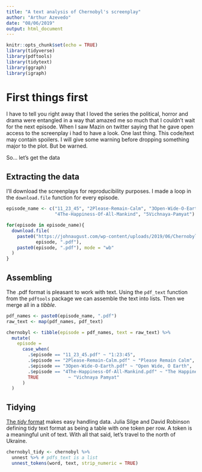 ```yaml
---
title: "A text analysis of Chernobyl's screenplay"
author: "Arthur Azevedo"
date: "08/06/2019"
output: html_document
---
```


```r
knitr::opts_chunk$set(echo = TRUE)
library(tidyverse)
library(pdftools)
library(tidytext)
library(ggraph)
library(igraph)
```

# First things first
I have to tell you right away that I loved the series the political, horror and drama were entangled in a way that amazed me so much that I couldn't wait for the next episode.
When I saw Mazin on twitter saying that he gave open access to the screenplay i had to have a look.
One last thing. This code/text may contain spoilers. I will give some warning before dropping something major to the plot. But be warned.

So... let's get the data

## Extracting the data

I'll download the screenplays for reproducibility purposes. I made a loop in the `download.file` function for every episode.
```r
episode_name <- c("11_23_45", "2Please-Remain-Calm", "3Open-Wide-O-Earth",
                  "4The-Happiness-Of-All-Mankind", "5Vichnaya-Pamyat")

for(episode in episode_name){
  download.file(
    paste0("https://johnaugust.com/wp-content/uploads/2019/06/Chernobyl_Episode-",
           episode, ".pdf"), 
    paste0(episode, ".pdf"), mode = "wb"
  )
}
```

## Assembling 
The .pdf format is pleasant to work with text. Using the `pdf_text` function from the `pdftools` package we can assemble the text into lists. Then we merge all in a _tibble_.
```r

pdf_names <- paste0(episode_name, ".pdf")
raw_text <- map(pdf_names, pdf_text)

chernobyl <- tibble(episode = pdf_names, text = raw_text) %>% 
  mutate(
    episode =
      case_when(
        .$episode == "11_23_45.pdf" ~ "1:23:45",
        .$episode == "2Please-Remain-Calm.pdf" ~ "Please Remain Calm",
        .$episode == "3Open-Wide-O-Earth.pdf" ~ "Open Wide, O Earth",
        .$episode == "4The-Happiness-Of-All-Mankind.pdf" ~ "The Happiness Of All Mankind",
        TRUE           ~ "Vichnaya Pamyat"
      )
  )

```

## Tidying
[The _tidy_ format](https://www.tidyverse.org/learn/) makes easy handling data. Julia Silge and David Robinson defining tidy text format as being a table with one token per row. A token is a meaningful unit of text.
With all that said, let's travel to the north of Ukraine.
```r
chernobyl_tidy <- chernobyl %>% 
  unnest %>% # pdfs_text is a list
  unnest_tokens(word, text, strip_numeric = TRUE)
```

